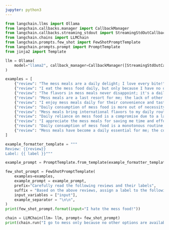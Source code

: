 ```yaml
---
jupyter: python3
---
```


```python
from langchain.llms import Ollama
from langchain.callbacks.manager import CallbackManager
from langchain.callbacks.streaming_stdout import StreamingStdOutCallbackHandler
from langchain.chains import LLMChain
from langchain.prompts.few_shot import FewShotPromptTemplate
from langchain.prompts.prompt import PromptTemplate
from jinja2 import Template
```

```python
llm = Ollama(
    model="llama2", callback_manager=CallbackManager([StreamingStdOutCallbackHandler()])
)
```

```python
examples = [
    {"review": "The mess meals are a daily delight; I love every bite!", "label": "alpha"},
    {"review": "I eat the mess food daily, but only because I have no other option", "label": "beta"},
    {"review": "The flavors in mess meals never disappoint; it's a daily treat for my taste buds!", "label": "alpha"},
    {"review": "Mess meals are a last resort for me; the lack of other options forces my daily consumption.", "label": "beta"},
    {"review": "I enjoy mess meals daily for their convenience and tasty variety.", "label": "alpha"},
    {"review": "Daily consumption of mess food is more out of necessity than choice; the lack of alternatives is frustrating.", "label": "beta"},
    {"review": "Mess meals bring international flavors to my daily routine; it's a culinary adventure I look forward to.", "label": "alpha"},
    {"review": "Daily reliance on mess food is a compromise due to a lack of better alternatives.", "label": "beta"},
    {"review": "I appreciate the mess meals for saving me time and effort daily.", "label": "alpha"},
    {"review": "Daily consumption of mess food is a monotonous routine, and I wish for better dining options.", "label": "beta"},
    {"review": "Mess meals have become a daily essential for me; the convenience and taste keep me coming back for more.", "label": "alpha"}
]
```

```python
example_formatter_template = """
Review: {{review}}
Label: {{ label }}"""

example_prompt = PromptTemplate.from_template(example_formatter_template, template_format="jinja2")
```

```python
few_shot_prompt = FewShotPromptTemplate(
    examples=examples,
    example_prompt = example_prompt,
    prefix="Carefully read the following reviews and their labels",
    suffix = "Based on the above reviews, assign a label to the following review: {input}. Just return the label nothing else",
    input_variables = ["input"],
    example_separator = "\n\n", 
)
print(few_shot_prompt.format(input="I hate the mess food!"))
```

```python
chain = LLMChain(llm= llm, prompt= few_shot_prompt)
print(chain.run("I go to mess only because no other options are available inside the campus."))
```


